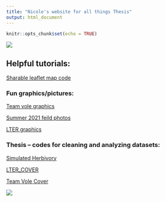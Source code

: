 ```yaml
---
title: "Nicole's website for all things Thesis"
output: html_document
---
```


```r
knitr::opts_chunk$set(echo = TRUE)
```


<img src="Images/TheBoys_HerbivoryTransect.jpg" class="center">

## Helpful tutorials:  

[Sharable leaflet map code](Rmd/Sharable-map-code.html)    

### Fun graphics/pictures:  

[Team vole graphics](Rmd/Team_vole_graphics.html)  

[Summer 2021 feild photos](Rmd/summer_2021_feild_photos.html)

[LTER graphics](Rmd/LTER_graphics.html)

### Thesis -- codes for cleaning and analyzing datasets:   

[Simulated Herbivory](Rmd/Simulated_Herbivory.html)  

[LTER_COVER](Rmd/LTER_06MAT_cover_thesis.html)  

[Team Vole Cover](Rmd/Team_Vole_cover.html) 


<img src="Images/mountains.png" class="center">